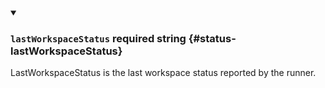 
<details className="config-field" data-expandable="false" open>
<summary>

### `lastWorkspaceStatus` <span className="config-field-required" data-required="false">required</span> <span className="config-field-type">string</span> <span className="config-field-default"></span> <span className="config-field-enum"></span> {#status-lastWorkspaceStatus}

LastWorkspaceStatus is the last workspace status reported by the runner.

</summary>



</details>
